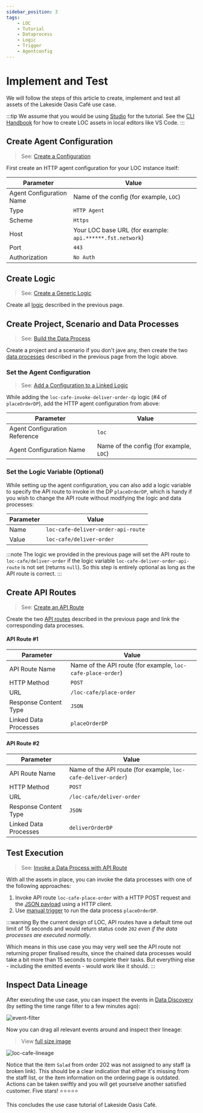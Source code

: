 ```yaml
---
sidebar_position: 3
tags:
    - LOC
    - Tutorial
    - Dataprocess
    - Logic
    - Trigger
    - Agentconfig
---
```


# Implement and Test

We will follow the steps of this article to create, implement and test all assets of the Lakeside Oasis Café use case.

:::tip
We assume that you would be using [Studio](/legacy/0.10/category/studio-guide) for the tutorial. See the [CLI Handbook](/legacy/0.10/category/cli-handbook) for how to create LOC assets in local editors like VS Code.
:::

## Create Agent Configuration

> See: [Create a Configuration](/legacy/0.10/tutorials/http-agent-configuration#create-a-configuration)

First create an HTTP agent configuration for your LOC instance itself:

| Parameter                | Value                                                     |
| ------------------------ | --------------------------------------------------------- |
| Agent Configuration Name | Name of the config (for example, `LOC`)                   |
| Type                     | `HTTP Agent`                                              |
| Scheme                   | `Https`                                                   |
| Host                     | Your LOC base URL (for example: `api.******.fst.network`) |
| Port                     | `443`                                                     |
| Authorization            | `No Auth`                                                 |

## Create Logic

> See: [Create a Generic Logic](/legacy/0.10/quickstart#create-a-generic-logic)

Create all [logic](/legacy/0.10/use-cases/loc-cafe/system-design#logic-design) described in the previous page.

## Create Project, Scenario and Data Processes

> See: [Build the Data Process](/legacy/0.10/quickstart#build-the-data-process)

Create a project and a scenario if you don't jave any, then create the two [data processes](/legacy/0.10/use-cases/loc-cafe/system-design#data-process-design) described in the previous page from the logic above.

### Set the Agent Configuration

> See: [Add a Configuration to a Linked Logic](/legacy/0.10/tutorials/http-agent-configuration#add-a-configuration-to-a-linked-logic)

While adding the `loc-cafe-invoke-deliver-order-dp` logic (#4 of `placeOrderDP`), add the HTTP agent configuration from above:

| Parameter                     | Value                                   |
| ----------------------------- | --------------------------------------- |
| Agent Configuration Reference | `loc`                                   |
| Agent Configuration Name      | Name of the config (for example, `LOC`) |

### Set the Logic Variable (Optional)

While setting up the agent configuration, you can also add a logic variable to specify the API route to invoke in the DP `placeOrderDP`, which is handy if you wish to change the API route without modifying the logic and data processes:

| Parameter | Value                              |
| --------- | ---------------------------------- |
| Name      | `loc-cafe-deliver-order-api-route` |
| Value     | `loc-cafe/deliver-order`           |

:::note
The logic we provided in the previous page will set the API route to `loc-cafe/deliver-order` if the logic variable `loc-cafe-deliver-order-api-route` is not set (returns `null`). So this step is entirely optional as long as the API route is correct.
:::

## Create API Routes

> See: [Create an API Route](/legacy/0.10/tutorials/create-api-route)

Create the two [API routes](/legacy/0.10/use-cases/loc-cafe/system-design#api-routes) described in the previous page and link the corresponding data processes.

#### API Route #1

| Parameter             | Value                                                       |
| --------------------- | ----------------------------------------------------------- |
| API Route Name        | Name of the API route (for example, `loc-cafe-place-order`) |
| HTTP Method           | `POST`                                                      |
| URL                   | `/loc-cafe/place-order`                                     |
| Response Content Type | `JSON`                                                      |
| Linked Data Processes | `placeOrderDP`                                              |

#### API Route #2

| Parameter             | Value                                                         |
| --------------------- | ------------------------------------------------------------- |
| API Route Name        | Name of the API route (for example, `loc-cafe-deliver-order`) |
| HTTP Method           | `POST`                                                        |
| URL                   | `/loc-cafe/deliver-order`                                     |
| Response Content Type | `JSON`                                                        |
| Linked Data Processes | `deliverOrderDP`                                              |

## Test Execution

> See: [Invoke a Data Process with API Route](/legacy/0.10/tutorials/create-api-route#invoke-a-data-process-with-api-route)

With all the assets in place, you can invoke the data processes with one of the following approaches:

1. Invoke API route `loc-cafe-place-order` with a HTTP POST request and the [JSON payload](/legacy/0.10/use-cases/loc-cafe/system-design#order-payload-example) using a HTTP client.
2. Use [manual trigger](/legacy/0.10/quickstart#manually-trigger-the-data-process) to run the data process `placeOrderDP`.

:::warning
By the current design of LOC, API routes have a default time out limit of 15 seconds and would return status code `202` _even if the data processes are executed normally_.

Which means in this use case you may very well see the API route not returning proper finalised results, since the chained data processes would take a bit more than 15 seconds to complete their tasks. But everything else - including the emitted events - would work like it should.
:::

## Inspect Data Lineage

After executing the use case, you can inspect the events in [Data Discovery](/legacy/0.10/studio-guide/data-discovery) (by setting the time range filter to a few minutes ago):

<div className="center-padded-sm">
    <img src={require("./img/event-filter.png").default} alt="event-filter" />
</div>

Now you can drag all relevant events around and inspect their lineage:

> View [full size image](./img/loc-cafe-lineage.png)

<div className="center-padded-sm">
    <img
        src={require("./img/loc-cafe-lineage.png").default}
        alt="loc-cafe-lineage"
    />
</div>

Notice that the item `Salad` from order 202 was not assigned to any staff (a broken link). This should be a clear indication that either it's missing from the staff list, or the item information on the ordering page is outdated. Actions can be taken swiftly and you will get yourselve another satisfied customer. Five stars! ⭐⭐⭐⭐⭐

This concludes the use case tutorial of Lakeside Oasis Café.

